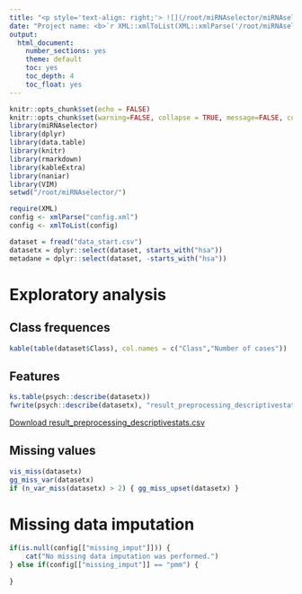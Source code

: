 ---
title: "<p style='text-align: right;'> ![](/root/miRNAselector/miRNAselector/static/logo.png){width=3in} </p><hr> Preprocessing report"
date: "Project name: <b>`r XML::xmlToList(XML::xmlParse('/root/miRNAselector/config.xml'))[['project_name']]`</b> | Analysis date: `r format(Sys.time(), '%Y-%m-%d')`<br />Generated by <a href='https://github.com/kstawiski/miRNAselector' target='_blank'>miRNAselector</a>.<hr>"  
output:
  html_document:
    number_sections: yes
    theme: default
    toc: yes
    toc_depth: 4
    toc_float: yes
---

```{r setup, include=FALSE}
knitr::opts_chunk$set(echo = FALSE)
knitr::opts_chunk$set(warning=FALSE, collapse = TRUE, message=FALSE, comment = "")
library(miRNAselector)
library(dplyr)
library(data.table)
library(knitr)
library(rmarkdown)
library(kableExtra)
library(naniar)
library(VIM)
setwd("/root/miRNAselector/")

require(XML)
config <- xmlParse("config.xml")
config <- xmlToList(config)

dataset = fread("data_start.csv")
datasetx = dplyr::select(dataset, starts_with("hsa"))
metadane = dplyr::select(dataset, -starts_with("hsa"))
```
# Exploratory analysis

## Class frequences

```{r}
kable(table(dataset$Class), col.names = c("Class","Number of cases"))
```

## Features

```{r}
ks.table(psych::describe(datasetx))
fwrite(psych::describe(datasetx), "result_preprocessing_descriptivestats.csv")
```

[Download result_preprocessing_descriptivestats.csv](/e/files/result_preprocessing_descriptivestats.csv)

## Missing values

```{r}
vis_miss(datasetx)
gg_miss_var(datasetx)
if (n_var_miss(datasetx) > 2) { gg_miss_upset(datasetx) }
```

# Missing data imputation

```{r}
if(is.null(config[["missing_imput"]])) {
    cat("No missing data imputation was performed.")
} else if(config[["missing_imput"]] == "pmm") {
    
}
```
